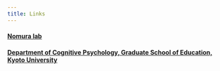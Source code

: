 ```yaml
---
title: Links
---
```


#### [Nomura lab](http://cogpsy.educ.kyoto-u.ac.jp/en/member/nomura_e.html)

#### [Department of Cognitive Psychology, Graduate School of Education, Kyoto University](http://cogpsy.educ.kyoto-u.ac.jp/)